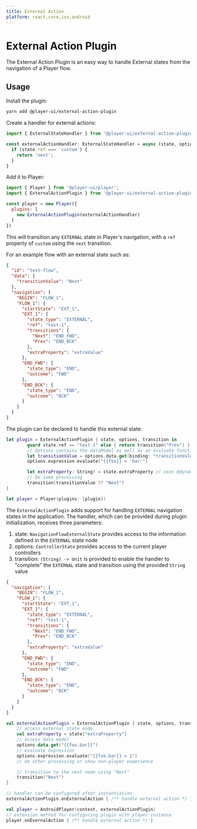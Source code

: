 ```yaml
---
title: External Action
platform: react,core,ios,android
---
```


# External Action Plugin

The External Action Plugin is an easy way to handle External states from the navigation of a Player flow. 

## Usage

<PlatformTabs>
  <core>

Install the plugin:

```bash
yarn add @player-ui/external-action-plugin
```

Create a handler for external actions:

```js
import { ExternalStateHandler } from '@player-ui/external-action-plugin';

const externalActionHandler: ExternalStateHandler = async (state, options) => {
  if (state.ref === 'custom') {
    return 'next';
  }
}
```

Add it to Player:

```js
import { Player } from '@player-ui/player';
import { ExternalActionPlugin } from '@player-ui/external-action-plugin';

const player = new Player({
  plugins: [
    new ExternalActionPlugin(externalActionHandler)
  ]
})
```

This will transition any `EXTERNAL` state in Player's navigation, with a `ref` property of `custom` using the `next` transition.

  </core>
  <ios>

For an example flow with an external state such as:

```json
{
  "id": "test-flow",
  "data": {
    "transitionValue": "Next"
  },
  "navigation": {
    "BEGIN": "FLOW_1",
    "FLOW_1": {
      "startState": "EXT_1",
      "EXT_1": {
        "state_type": "EXTERNAL",
        "ref": "test-1",
        "transitions": {
          "Next": "END_FWD",
          "Prev": "END_BCK"
        },
        "extraProperty": "extraValue"
      },
      "END_FWD": {
        "state_type": "END",
        "outcome": "FWD"
      },
      "END_BCK": {
        "state_type": "END",
        "outcome": "BCK"
      }
    }
  }
}
```

The plugin can be declared to handle this external state:

```swift
let plugin = ExternalActionPlugin { state, options, transition in
		guard state.ref == "test-1" else { return transition("Prev") }
		// Options contains the dataModel as well as an evaluate function for expressions
		let transitionValue = options.data.get(binding: "transitionValue") as? String
		options.expression.evaluate("{{foo}} = 'bar'")

		let extraProperty: String? = state.extraProperty // uses @dynamicMemberLookup
		// Do some processing
		transition(transitionValue ?? "Next")
}

let player = Player(plugins: [plugin])
```

  </ios>
  <android>

The `ExternalActionPlugin` adds support for handling `EXTERNAL` navigation states in the application. The handler, which can be provided during plugin initialization, receives three parameters:

1. state: `NavigationFlowExternalState` provides access to the information defined in the `EXTERNAL` state node
2. options: `ControllerState` provides access to the current player controllers
3. transition: `(String) -> Unit` is provided to enable the handler to "complete" the `EXTERNAL` state and transition using the provided `String` value

```json
{
  "navigation": {
    "BEGIN": "FLOW_1",
    "FLOW_1": {
      "startState": "EXT_1",
      "EXT_1": {
        "state_type": "EXTERNAL",
        "ref": "test-1",
        "transitions": {
          "Next": "END_FWD",
          "Prev": "END_BCK"
        },
        "extraProperty": "extraValue"
      },
      "END_FWD": {
        "state_type": "END",
        "outcome": "FWD"
      },
      "END_BCK": {
        "state_type": "END",
        "outcome": "BCK"
      }
    }
  }
}
```
```kotlin
val externalActionPlugin = ExternalActionPlugin { state, options, transition ->
    // access external state node
    val extraProperty = state["extraProperty"]
    // access data model
    options.data.get("{{foo.bar}}")
    // evaluate expression
    options.expression.evaluate("{{foo.bar}} = 1")
    // do other processing or show non-player experience

    // transition to the next node using "Next"
    transition("Next")
}

// handler can be configured after instantiation
externalActionPlugin.onExternalAction { /** handle external action */ }

val player = AndroidPlayer(context, externalActionPlugin)
// extension method for configuring plugin with player instance
player.onExernalAction { /** handle external action */ }
```

  </android>
</PlatformTabs>